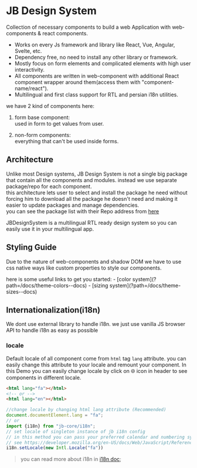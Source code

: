 

<Meta title="Getting Started/Introduction" />

# JB Design System
Collection of necessary components to build a web Application with web-components & react components.

- Works on every Js framework and library like React, Vue, Angular, Svelte, etc.
- Dependency free, no need to install any other library or framework.
- Mostly focus on form elements and complicated elements with high user interactivity.
- All components are written in web-component with additional React component wrapper around them(access them with "component-name/react").
- Multilingual and first class support for RTL and persian i18n utilities.

we have 2 kind of components here:

1. form base component:    
  used in form to get values from user.

2. non-form components:    
  everything that can't be  used inside forms.

## Architecture

Unlike most Design systems, JB Design System is not a single big package that contain all the components and modules. instead we use separate package/repo for each component.    
this architecture lets user to select and install the package he need  without forcing him to download all the package he doesn't need and making it easier to update packages and manage dependencies.    
you can see the package list with their Repo address from [here](?path=/docs/general-package-list--docs)

JBDesignSystem is a multilingual RTL ready design system so you can easily use it in your multilingual app.    


## Styling Guide

Due to the nature of web-components and shadow DOM we have to use css native ways like custom properties to style our components.
<p>
  here is some useful links to get you started:
  - [color system](?path=/docs/theme-colors--docs)
  - [sizing system](?path=/docs/theme-sizes--docs)
</p>

## Internationalization(i18n)

We dont use external library to handle i18n. we just use vanilla JS browser API to handle i18n as easy as possible

### locale

Default locale of all component come from `html` tag `lang` attribute. you can easily change this attribute to your locale and remount your component.
In this Demo you can easily change locale by click on 🌐 icon in header to see components in different locale.

```html
<html lang="fa"></html> 
<!-- or -->
<html lang="en"></html> 
```
```javascript
//change locale by changing html lang attribute (Recommended)
document.documentElement.lang = "fa";
// or
import {i18n} from "jb-core/i18n";
// set locale of singleton instance of jb i18n config
// in this method you can pass your preferred calendar and numbering system as a parameter to new Intl.Locale("fa")
// see https://developer.mozilla.org/en-US/docs/Web/JavaScript/Reference/Global_Objects/Intl/Locale/Locale
i18n.setLocale(new Intl.Locale("fa"))
```
> you can read more about i18n in [i18n doc](?path=/docs/components-jbcore-i18n-readme--docs);
